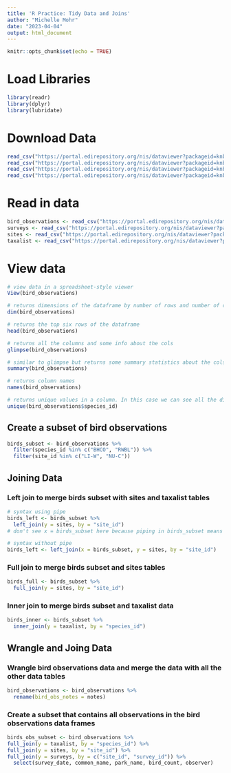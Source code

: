 ```yaml
---
title: 'R Practice: Tidy Data and Joins'
author: "Michelle Mohr"
date: "2023-04-04"
output: html_document
---
```


```r
knitr::opts_chunk$set(echo = TRUE)
```
# Load Libraries
```r
library(readr)
library(dplyr)
library(lubridate)
```

# Download Data
```r
read_csv("https://portal.edirepository.org/nis/dataviewer?packageid=knb-lter-cap.256.10&entityid=53edaa7a0e083013d9bf20322db1780e")
read_csv("https://portal.edirepository.org/nis/dataviewer?packageid=knb-lter-cap.256.10&entityid=b2466fa5cb5ed7ee1ea91398fc291c59")
read_csv("https://portal.edirepository.org/nis/dataviewer?packageid=knb-lter-cap.256.10&entityid=81bf72420e69077097fb0790dcdc63a6")
read_csv("https://portal.edirepository.org/nis/dataviewer?packageid=knb-lter-cap.256.10&entityid=58f863b7e3066e68536a9cacdc7bd58e")
```
# Read in data
```r
bird_observations <- read_csv("https://portal.edirepository.org/nis/dataviewer?packageid=knb-lter-cap.256.10&entityid=53edaa7a0e083013d9bf20322db1780e")
surveys <- read_csv("https://portal.edirepository.org/nis/dataviewer?packageid=knb-lter-cap.256.10&entityid=b2466fa5cb5ed7ee1ea91398fc291c59")
sites <- read_csv("https://portal.edirepository.org/nis/dataviewer?packageid=knb-lter-cap.256.10&entityid=81bf72420e69077097fb0790dcdc63a6")
taxalist <- read_csv("https://portal.edirepository.org/nis/dataviewer?packageid=knb-lter-cap.256.10&entityid=58f863b7e3066e68536a9cacdc7bd58e")
```
# View data
```r
# view data in a spreadsheet-style viewer
View(bird_observations)

# returns dimensions of the dataframe by number of rows and number of cols
dim(bird_observations)

# returns the top six rows of the dataframe
head(bird_observations)

# returns all the columns and some info about the cols
glimpse(bird_observations)

# similar to glimpse but returns some summary statistics about the cols
summary(bird_observations)

# returns column names 
names(bird_observations)

# returns unique values in a column. In this case we can see all the different bird species IDs
unique(bird_observations$species_id)
```
## Create a subset of bird observations 
```r
birds_subset <- bird_observations %>% 
  filter(species_id %in% c("BHCO", "RWBL")) %>% 
  filter(site_id %in% c("LI-W", "NU-C"))
```
## Joining Data 
### Left join to merge birds subset with sites and taxalist tables 
```r
# syntax using pipe
birds_left <- birds_subset %>% 
  left_join(y = sites, by = "site_id")
# don't see x = birds_subset here because piping in birds_subset means it automatically assumes birds_subset as x.

# syntax without pipe
birds_left <- left_join(x = birds_subset, y = sites, by = "site_id")
```

### Full join to merge birds subset and sites tables 
```r
birds_full <- birds_subset %>% 
  full_join(y = sites, by = "site_id")
```

### Inner join to merge birds subset and taxalist data
```r
birds_inner <- birds_subset %>% 
  inner_join(y = taxalist, by = "species_id")
```

## Wrangle and Joing Data 
### Wrangle bird observations data and merge the data with all the other data tables 
```r
bird_observations <- bird_observations %>%  
  rename(bird_obs_notes = notes)
```

### Create a subset that contains all observations in the bird observations data frames 
```r
birds_obs_subset <- bird_observations %>% 
full_join(y = taxalist, by = "species_id") %>% 
full_join(y = sites, by = "site_id") %>% 
full_join(y = surveys, by = c("site_id", "survey_id")) %>% 
  select(survey_date, common_name, park_name, bird_count, observer)

```

